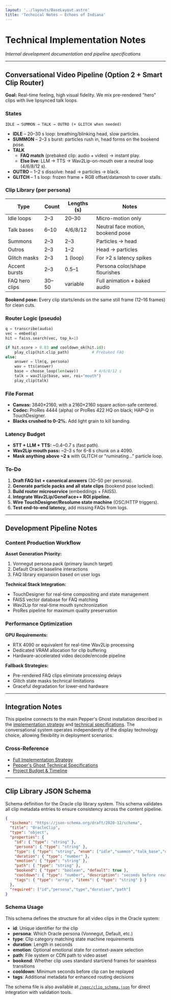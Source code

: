 ```yaml
---
layout: '../layouts/BaseLayout.astro'
title: 'Technical Notes — Echoes of Indiana'
---
```



<NavBar />

<div class="max-w-4xl mx-auto px-4 py-16">

# Technical Implementation Notes

*Internal development documentation and pipeline specifications*

---

## Conversational Video Pipeline (Option 2 + Smart Clip Router)

**Goal:** Real-time feeling, high visual fidelity. We mix pre-rendered "hero" clips with live lipsynced talk loops.

### States
`IDLE → SUMMON → TALK → OUTRO (+ GLITCH when needed)`

- **IDLE** – 20–30 s loop: breathing/blinking head, slow particles.
- **SUMMON** – 2–3 s burst: particles rush in, head forms on the bookend pose.
- **TALK**
  - **FAQ match** (prebaked clip: audio + video) → instant play.
  - **Else live**: LLM → TTS → Wav2Lip-on-mouth over a neutral loop (4/6/8/12 s).
- **OUTRO** – 1–2 s dissolve: head → particles → black.
- **GLITCH** – 1 s loop: frozen frame + RGB offset/datamosh to cover stalls.

### Clip Library (per persona)

| Type            | Count | Lengths (s) | Notes                              |
|-----------------|-------|-------------|-------------------------------------|
| Idle loops      | 2–3   | 20–30       | Micro-motion only                   |
| Talk bases      | 6–10  | 4/6/8/12    | Neutral face motion, bookend pose   |
| Summons         | 2–3   | 2–3         | Particles → head                    |
| Outros          | 2–3   | 1–2         | Head → particles                    |
| Glitch masks    | 2–3   | 1 (loop)    | For >2 s latency spikes             |
| Accent bursts   | 2–3   | 0.5–1       | Persona color/shape flourishes      |
| FAQ hero clips  | 30–50 | variable    | Full animation + baked audio        |

**Bookend pose:** Every clip starts/ends on the same still frame (12–16 frames) for clean cuts.

### Router Logic (pseudo)

```python
q = transcribe(audio)
vec = embed(q)
hit = faiss.search(vec, top_k=1)

if hit.score > 0.83 and cooldown_ok(hit.id):
    play_clip(hit.clip_path)          # Prebaked FAQ
else:
    answer = llm(q, persona)
    wav = tts(answer)
    base = choose_loop(len(wav))       # 4/6/8/12 s
    talk = wav2lip(base, wav, roi="mouth")
    play_clip(talk)
```

### File Format

- **Canvas:** 3840×2160, with a 2160×2160 square action-safe centered.
- **Codec:** ProRes 4444 (alpha) or ProRes 422 HQ on black; HAP-Q in TouchDesigner.
- **Blacks crushed to 0–2%.** Add light grain to kill banding.

### Latency Budget

- **STT + LLM + TTS:** ~0.4–0.7 s (fast path).
- **Wav2Lip mouth pass:** ~2–3 s for 6–8 s chunk on a 4090.
- **Mask anything above ~2 s** with GLITCH or "ruminating…" particle loop.

### To-Do

1. **Draft FAQ list + canonical answers** (30–50 per persona).
2. **Generate particle packs and all state clips** (bookend pose locked).
3. **Build router microservice** (embeddings + FAISS).
4. **Integrate Wav2Lip/GeneFace++ ROI pipeline.**
5. **Wire TouchDesigner/Resolume state machine** (OSC/HTTP triggers).
6. **Test end-to-end latency,** add missing FAQs from logs.

---

## Development Pipeline Notes

### Content Production Workflow

**Asset Generation Priority:**
1. Vonnegut persona pack (primary launch target)
2. Default Oracle baseline interactions
3. FAQ library expansion based on user logs

**Technical Stack Integration:**
- TouchDesigner for real-time compositing and state management
- FAISS vector database for FAQ matching
- Wav2Lip for real-time mouth synchronization
- ProRes pipeline for maximum quality preservation

### Performance Optimization

**GPU Requirements:**
- RTX 4090 or equivalent for real-time Wav2Lip processing
- Dedicated VRAM allocation for clip buffering
- Hardware-accelerated video decode/encode pipeline

**Fallback Strategies:**
- Pre-rendered FAQ clips eliminate processing delays
- Glitch state masks technical limitations
- Graceful degradation for lower-end hardware

---

## Integration Notes

This pipeline connects to the main Pepper's Ghost installation described in the [implementation strategy](/implementation) and [technical specifications](/peppers-ghost-spec). The conversational system operates independently of the display technology choice, allowing flexibility in deployment scenarios.

### Cross-Reference
- [Full Implementation Strategy](/implementation)
- [Pepper's Ghost Technical Specifications](/peppers-ghost-spec)
- [Project Budget & Timeline](/budget)

---

## Clip Library JSON Schema

Schema definition for the Oracle clip library system. This schema validates all clip metadata entries to ensure consistency across the content pipeline.

```json
{
  "$schema": "https://json-schema.org/draft/2020-12/schema",
  "title": "OracleClip",
  "type": "object",
  "properties": {
    "id": { "type": "string" },
    "persona": { "type": "string" },
    "type": { "type": "string", "enum": ["idle","summon","talk_base","outro","glitch","accent","faq"] },
    "duration": { "type": "number" },
    "emotion": { "type": "string" },
    "path": { "type": "string" },
    "bookend": { "type": "boolean", "default": true },
    "cooldown": { "type": "number", "description": "seconds before reuse allowed" },
    "tags": { "type": "array", "items": { "type": "string" } }
  },
  "required": ["id","persona","type","duration","path"]
}
```

### Schema Usage

This schema defines the structure for all video clips in the Oracle system:
- **id**: Unique identifier for the clip
- **persona**: Which Oracle persona (Vonnegut, Default, etc.)
- **type**: Clip category matching state machine requirements
- **duration**: Length in seconds
- **emotion**: Optional emotional state for context-aware selection
- **path**: File system or CDN path to video asset
- **bookend**: Whether clip uses standard start/end frames for seamless transitions
- **cooldown**: Minimum seconds before clip can be replayed
- **tags**: Additional metadata for enhanced routing decisions

The schema file is also available at [`/spec/clip_schema.json`](/spec/clip_schema.json) for direct integration with validation tools.

</div>